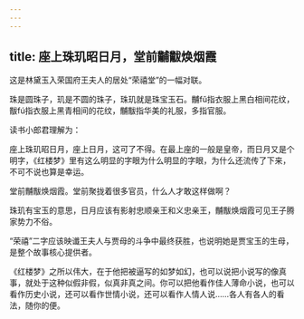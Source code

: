 ```yaml
---
---
---
```

title: 座上珠玑昭日月，堂前黼黻焕烟霞
---

这是林黛玉入荣国府王夫人的居处“荣禧堂”的一幅对联。

珠是圆珠子，玑是不圆的珠子，珠玑就是珠宝玉石。黼fǔ指衣服上黑白相间花纹，黻fú指衣服上黑青相间的花纹，黼黻指华美的礼服，多指官服。

读书小郎君理解为：

座上珠玑昭日月，座上日月，这可了不得。在最上座的一般是皇帝，而日月又是个明字，《红楼梦》里有这么明显的字眼为什么明显的字眼，为什么还流传了下来，不可不说也算是幸运。

堂前黼黻焕烟霞。堂前聚拢着很多官员，什么人才敢这样做啊？

珠玑有宝玉的意思，日月应该有影射忠顺亲王和义忠亲王，黼黻焕烟霞可见王子腾家势力不俗。

“荣禧”二字应该映谶王夫人与贾母的斗争中最终获胜，也说明她是贾宝玉的生母，是整个故事核心提供者。

《红楼梦》之所以伟大，在于他把被逼写的如梦如幻，也可以说把小说写的像真事，就处于这种似假非假，似真非真之间。你可以把他看作佳人薄命小说，也可以看作历史小说，还可以看作世情小说，还可以看作人情人说……各人有各人的看法，随你的便。